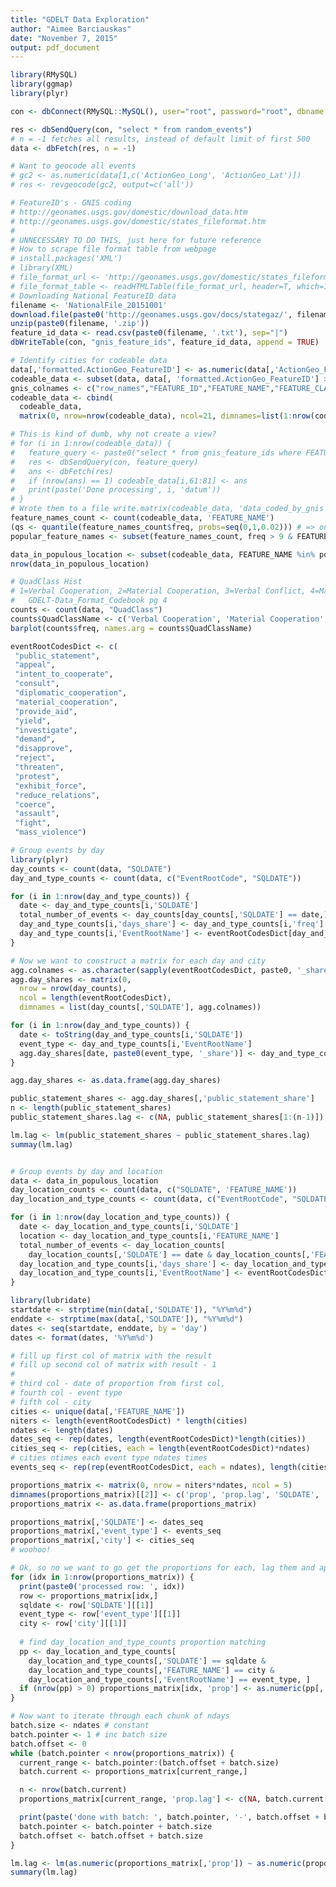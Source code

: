 ```yaml
---
title: "GDELT Data Exploration"
author: "Aimee Barciauskas"
date: "November 7, 2015"
output: pdf_document
---
```


```r
library(RMySQL)
library(ggmap)
library(plyr)

con <- dbConnect(RMySQL::MySQL(), user="root", password="root", dbname = "gdelt")

res <- dbSendQuery(con, "select * from random_events")
# n = -1 fetches all results, instead of default limit of first 500
data <- dbFetch(res, n = -1)

# Want to geocode all events
# gc2 <- as.numeric(data[1,c('ActionGeo_Long', 'ActionGeo_Lat')])
# res <- revgeocode(gc2, output=c('all'))

# FeatureID's - GNIS coding
# http://geonames.usgs.gov/domestic/download_data.htm
# http://geonames.usgs.gov/domestic/states_fileformat.htm
#
# UNNECESSARY TO DO THIS, just here for future reference
# How to scrape file format table from webpage
# install.packages('XML')
# library(XML)
# file_format_url <- 'http://geonames.usgs.gov/domestic/states_fileformat.htm'
# file_format_table <- readHTMLTable(file_format_url, header=T, which=1,stringsAsFactors=F)
# Downloading National FeatureID data
filename <- 'NationalFile_20151001'
download.file(paste0('http://geonames.usgs.gov/docs/stategaz/', filename, '.zip'), paste0(filename, '.zip'))
unzip(paste0(filename, '.zip'))
feature_id_data <- read.csv(paste0(filename, '.txt'), sep="|")
dbWriteTable(con, "gnis_feature_ids", feature_id_data, append = TRUE)

# Identify cities for codeable data
data[,'formatted.ActionGeo_FeatureID'] <- as.numeric(data[,'ActionGeo_FeatureID'])
codeable_data <- subset(data, data[, 'formatted.ActionGeo_FeatureID'] > 0)
gnis_colnames <- c("row_names","FEATURE_ID","FEATURE_NAME","FEATURE_CLASS","STATE_ALPHA","STATE_NUMERIC","COUNTY_NAME","COUNTY_NUMERIC","PRIMARY_LAT_DMS","PRIM_LONG_DMS","PRIM_LAT_DEC","PRIM_LONG_DEC","SOURCE_LAT_DMS","SOURCE_LONG_DMS","SOURCE_LAT_DEC","SOURCE_LONG_DEC","ELEV_IN_M","ELEV_IN_FT","MAP_NAME","DATE_CREATED","DATE_EDITED")
codeable_data <- cbind(
  codeable_data,
  matrix(0, nrow=nrow(codeable_data), ncol=21, dimnames=list(1:nrow(codeable_data), gnis_colnames)))

# This is kind of dumb, why not create a view?
# for (i in 1:nrow(codeable_data)) {
#   feature_query <- paste0("select * from gnis_feature_ids where FEATURE_ID = ", codeable_data[i,'formatted.ActionGeo_FeatureID'])
#   res <- dbSendQuery(con, feature_query)
#   ans <- dbFetch(res)
#   if (nrow(ans) == 1) codeable_data[i,61:81] <- ans
#   print(paste('Done processing', i, 'datum'))
# }
# Wrote them to a file write.matrix(codeable_data, 'data_coded_by_gnis')
feature_names_count <- count(codeable_data, 'FEATURE_NAME')
(qs <- quantile(feature_names_count$freq, probs=seq(0,1,0.02))) # => only 20 at 99%
popular_feature_names <- subset(feature_names_count, freq > 9 & FEATURE_NAME != 0)

data_in_populous_location <- subset(codeable_data, FEATURE_NAME %in% popular_feature_names[,'FEATURE_NAME'])
nrow(data_in_populous_location)

# QuadClass Hist
# 1=Verbal Cooperation, 2=Material Cooperation, 3=Verbal Conflict, 4=Material Conflict
#   GDELT-Data_Format_Codebook pg 4
counts <- count(data, "QuadClass")
counts$QuadClassName <- c('Verbal Cooperation', 'Material Cooperation', 'Verbal Conflict', 'Material Conflict')
barplot(counts$freq, names.arg = counts$QuadClassName)

eventRootCodesDict <- c(
 "public_statement",
 "appeal",
 "intent_to_cooperate",
 "consult",
 "diplomatic_cooperation",
 "material_cooperation",
 "provide_aid",
 "yield",
 "investigate",
 "demand",
 "disapprove",
 "reject",
 "threaten",
 "protest",
 "exhibit_force",
 "reduce_relations",
 "coerce",
 "assault",
 "fight",
 "mass_violence")

# Group events by day
library(plyr)
day_counts <- count(data, "SQLDATE")
day_and_type_counts <- count(data, c("EventRootCode", "SQLDATE"))

for (i in 1:nrow(day_and_type_counts)) {
  date <- day_and_type_counts[i,'SQLDATE']
  total_number_of_events <- day_counts[day_counts[,'SQLDATE'] == date,][,'freq']
  day_and_type_counts[i,'days_share'] <- day_and_type_counts[i,'freq'] / total_number_of_events
  day_and_type_counts[i,'EventRootName'] <- eventRootCodesDict[day_and_type_counts[i,'EventRootCode']]
}

# Now we want to construct a matrix for each day and city
agg.colnames <- as.character(sapply(eventRootCodesDict, paste0, '_share'))
agg.day_shares <- matrix(0,
  nrow = nrow(day_counts),
  ncol = length(eventRootCodesDict),
  dimnames = list(day_counts[,'SQLDATE'], agg.colnames))

for (i in 1:nrow(day_and_type_counts)) {
  date <- toString(day_and_type_counts[i,'SQLDATE'])
  event_type <- day_and_type_counts[i,'EventRootName']
  agg.day_shares[date, paste0(event_type, '_share')] <- day_and_type_counts[i,'days_share']
}

agg.day_shares <- as.data.frame(agg.day_shares)

public_statement_shares <- agg.day_shares[,'public_statement_share']
n <- length(public_statement_shares)
public_statement_shares.lag <- c(NA, public_statement_shares[1:(n-1)])

lm.lag <- lm(public_statement_shares ~ public_statement_shares.lag)
summay(lm.lag)


# Group events by day and location
data <- data_in_populous_location
day_location_counts <- count(data, c("SQLDATE", 'FEATURE_NAME'))
day_location_and_type_counts <- count(data, c("EventRootCode", "SQLDATE", 'FEATURE_NAME'))

for (i in 1:nrow(day_location_and_type_counts)) {
  date <- day_location_and_type_counts[i,'SQLDATE']
  location <- day_location_and_type_counts[i,'FEATURE_NAME']
  total_number_of_events <- day_location_counts[
    day_location_counts[,'SQLDATE'] == date & day_location_counts[,'FEATURE_NAME'] == location,][,'freq']
  day_location_and_type_counts[i,'days_share'] <- day_location_and_type_counts[i,'freq'] / total_number_of_events
  day_location_and_type_counts[i,'EventRootName'] <- eventRootCodesDict[day_location_and_type_counts[i,'EventRootCode']]
}

library(lubridate)
startdate <- strptime(min(data[,'SQLDATE']), "%Y%m%d")
enddate <- strptime(max(data[,'SQLDATE']), "%Y%m%d")
dates <- seq(startdate, enddate, by = 'day')
dates <- format(dates, '%Y%m%d')

# fill up first col of matrix with the result
# fill up second col of matrix with result - 1
#
# third col - date of proportion from first col,
# fourth col - event type
# fifth col - city
cities <- unique(data[,'FEATURE_NAME'])
niters <- length(eventRootCodesDict) * length(cities)
ndates <- length(dates)
dates_seq <- rep(dates, length(eventRootCodesDict)*length(cities))
cities_seq <- rep(cities, each = length(eventRootCodesDict)*ndates)
# cities ntimes each event type ndates times
events_seq <- rep(rep(eventRootCodesDict, each = ndates), length(cities))

proportions_matrix <- matrix(0, nrow = niters*ndates, ncol = 5)
dimnames(proportions_matrix)[[2]] <- c('prop', 'prop.lag', 'SQLDATE', 'event_type', 'city')
proportions_matrix <- as.data.frame(proportions_matrix)

proportions_matrix[,'SQLDATE'] <- dates_seq
proportions_matrix[,'event_type'] <- events_seq
proportions_matrix[,'city'] <- cities_seq
# woohoo!

# Ok, so no we want to go get the proportions for each, lag them and append both.
for (idx in 1:nrow(proportions_matrix)) {
  print(paste0('processed row: ', idx))
  row <- proportions_matrix[idx,]
  sqldate <- row['SQLDATE'][[1]]
  event_type <- row['event_type'][[1]]
  city <- row['city'][[1]]
  
  # find day_location_and_type_counts proportion matching
  pp <- day_location_and_type_counts[
    day_location_and_type_counts[,'SQLDATE'] == sqldate & 
    day_location_and_type_counts[,'FEATURE_NAME'] == city &
    day_location_and_type_counts[,'EventRootName'] == event_type, ]
  if (nrow(pp) > 0) proportions_matrix[idx, 'prop'] <- as.numeric(pp[,'days_share'])
}

# Now want to iterate through each chunk of ndays
batch.size <- ndates # constant
batch.pointer <- 1 # inc batch size
batch.offset <- 0
while (batch.pointer < nrow(proportions_matrix)) {
  current_range <- batch.pointer:(batch.offset + batch.size)
  batch.current <- proportions_matrix[current_range,]

  n <- nrow(batch.current)
  proportions_matrix[current_range, 'prop.lag'] <- c(NA, batch.current[1:(n-1), 'prop'])

  print(paste('done with batch: ', batch.pointer, '-', batch.offset + batch.size))
  batch.pointer <- batch.pointer + batch.size
  batch.offset <- batch.offset + batch.size
}

lm.lag <- lm(as.numeric(proportions_matrix[,'prop']) ~ as.numeric(proportions_matrix[,'prop.lag']))
summary(lm.lag)
```

